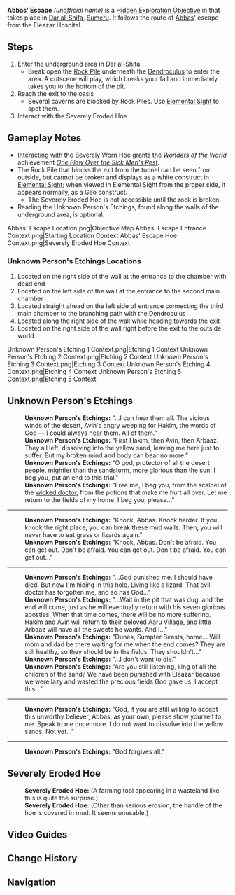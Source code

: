 {{Hidden Exploration Objectives Infobox
|image      = HEO Abbas' Escape.png
|type       = Unordered
|req        = 
|region     = Sumeru
|area       = Land of Lower Setekh
|subarea    = Dar al-Shifa
|loc        = [[Dar al-Shifa]], [[Sumeru]]
|characters = 
}}
'''Abbas' Escape''' ''(unofficial name)'' is a [[Hidden Exploration Objective]] in that takes place in [[Dar al-Shifa]], [[Sumeru]]. It follows the route of [[Abbas]]' escape from the Eleazar Hospital.

==Steps==
# Enter the underground area in Dar al-Shifa
#*Break open the [[Rock Pile]] underneath the [[Dendroculus]] to enter the area. A cutscene will play, which breaks your fall and immediately takes you to the bottom of the pit.
#Reach the exit to the oasis
#* Several caverns are blocked by Rock Piles. Use [[Elemental Sight]] to spot them.
#Interact with the Severely Eroded Hoe

==Gameplay Notes==
* Interacting with the Severely Worn Hoe grants the ''[[Wonders of the World]]'' achievement ''[[One Flew Over the Sick Men's Rest]]''.
* The Rock Pile that blocks the exit from the tunnel can be seen from outside, but cannot be broken and displays as a white construct in [[Elemental Sight]]; when viewed in Elemental Sight from the proper side, it appears normally, as a Geo construct.
** The Severely Eroded Hoe is not accessible until the rock is broken.
* Reading the Unknown Person's Etchings, found along the walls of the underground area, is optional.
<gallery>
Abbas' Escape Location.png|Objective Map
Abbas' Escape Entrance Context.png|Starting Location Context
Abbas' Escape Hoe Context.png|Severely Eroded Hoe Context
</gallery>

===Unknown Person's Etchings Locations===
#Located on the right side of the wall at the entrance to the chamber with dead end
#Located on the left side of the wall at the entrance to the second main chamber
#Located straight ahead on the left side of entrance connecting the third main chamber to the branching path with the Dendroculus
#Located along the right side of the wall while heading towards the exit
#Located on the right side of the wall right before the exit to the outside world
<gallery>
Unknown Person's Etching 1 Context.png|Etching 1 Context
Unknown Person's Etching 2 Context.png|Etching 2 Context
Unknown Person's Etching 3 Context.png|Etching 3 Context
Unknown Person's Etching 4 Context.png|Etching 4 Context
Unknown Person's Etching 5 Context.png|Etching 5 Context
</gallery>

==Unknown Person's Etchings==
{{Dialogue start}}
:'''Unknown Person's Etchings:''' "...I can hear them all. The vicious winds of the desert, Avin's angry weeping for Hakim, the words of God &mdash; I could always hear them. All of them."
:'''Unknown Person's Etchings:''' "First Hakim, then Avin, then Arbaaz. They all left, dissolving into the yellow sand, leaving me here just to suffer. But my broken mind and body can bear no more."
:'''Unknown Person's Etchings:''' "O god, protector of all the desert people, mightier than the sandstorm, more glorious than the sun. I beg you, put an end to this trial."
:'''Unknown Person's Etchings:''' "Free me, I beg you, from the scalpel of the [[Zandik|wicked doctor]], from the potions that make me hurt all over. Let me return to the fields of my home. I beg you, please..."
----
:'''Unknown Person's Etchings:''' "Knock, Abbas. Knock harder. If you knock the right place, you can break these mud walls. Then, you will never have to eat grass or lizards again."
:'''Unknown Person's Etchings:''' "Knock, Abbas. Don't be afraid. You can get out. Don't be afraid. You can get out. Don't be afraid. You can get out..."
----
:'''Unknown Person's Etchings:''' "...God punished me. I should have died. But now I'm hiding in this hole. Living like a lizard. That evil doctor has forgotten me, and so has God..."
:'''Unknown Person's Etchings:''' "...Wait in the pit that was dug, and the end will come, just as he will eventually return with his seven glorious apostles. When that time comes, there will be no more suffering. Hakim and Avin will return to their beloved Aaru Village, and little Arbaaz will have all the sweets he wants. And I..."
:'''Unknown Person's Etchings:''' "Dunes, Sumpter Beasts, home... Will mom and dad be there waiting for me when the end comes? They are still healthy, so they should be in the fields. They shouldn't..."
:'''Unknown Person's Etchings:''' "...I don't want to die."
:'''Unknown Person's Etchings:''' "Are you still listening, king of all the children of the sand? We have been punished with Eleazar because we were lazy and wasted the precious fields God gave us. I accept this..."
----
:'''Unknown Person's Etchings:''' "God, if you are still willing to accept this unworthy believer, Abbas, as your own, please show yourself to me. Speak to me once more. I do not want to dissolve into the yellow sands. Not yet..."
----
:'''Unknown Person's Etchings:''' "God forgives all."

==Severely Eroded Hoe==
:'''Severely Eroded Hoe:''' (A farming tool appearing in a wasteland like this is quite the surprise.)
:'''Severely Eroded Hoe:''' (Other than serious erosion, the handle of the hoe is covered in mud. It seems unusable.)
{{Dialogue end}}

==Video Guides==
{{EVT
|video1 = https://youtu.be/wrbkVYTIm28
|caption1 = Abbas' Escape: One Flew Over the Sick Men's Rest Achievement

|video2   = https://youtu.be/1hSeBg1uatU
|caption2 = Abbas' Escape Guide
}}

==Change History==
{{Change History|3.1}}

==Navigation==
{{Hidden Exploration Objective Navbox|Unordered}}